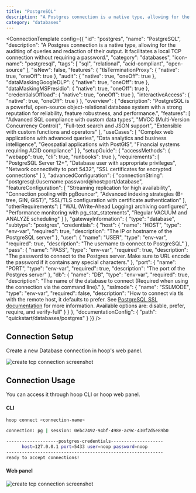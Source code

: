 ```yaml
---
title: "PostgreSQL"
description: "A Postgres connection is a native type, allowing for the auditing of queries and redaction of their output. It facilitates a local TCP connection without requiring a password."
category: "databases"
---
```



<ConnectionTemplate config={{
  "id": "postgres",
  "name": "PostgreSQL",
  "description": "A Postgres connection is a native type, allowing for the auditing of queries and redaction of their output. It facilitates a local TCP connection without requiring a password.",
  "category": "databases",
  "icon-name": "postgresql",
  "tags": [
    "sql",
    "relational",
    "acid-compliant",
    "open-source"
  ],
  "isNew": false,
  "features": {
    "tlsTerminationProxy": {
      "native": true,
      "oneOff": true
    },
    "audit": {
      "native": true,
      "oneOff": true
    },
    "dataMaskingGoogleDLP": {
      "native": true,
      "oneOff": true
    },
    "dataMaskingMSPresidio": {
      "native": true,
      "oneOff": true
    },
    "credentialsOffload": {
      "native": true,
      "oneOff": true
    },
    "interactiveAccess": {
      "native": true,
      "oneOff": true
    }
  },
  "overview": {
    "description": "PostgreSQL is a powerful, open-source object-relational database system with a strong reputation for reliability, feature robustness, and performance.",
    "features": [
      "Advanced SQL compliance with custom data types",
      "MVCC (Multi-Version Concurrency Control)",
      "Full-text search and JSON support",
      "Extensible with custom functions and operators"
    ],
    "useCases": [
      "Complex web applications with advanced queries",
      "Data analytics and business intelligence",
      "Geospatial applications with PostGIS",
      "Financial systems requiring ACID compliance"
    ]
  },
  "setupGuide": {
    "accessMethods": {
      "webapp": true,
      "cli": true,
      "runbooks": true
    },
    "requirements": [
      "PostgreSQL Server 12+",
      "Database user with appropriate privileges",
      "Network connectivity to port 5432",
      "SSL certificates for encrypted connections"
    ]
  },
  "advancedConfiguration": {
    "connectionString": "postgresql://username:password@host:port/database",
    "featureConfiguration": [
      "Streaming replication for high availability",
      "Connection pooling with pgBouncer",
      "Advanced indexing strategies (B-tree, GIN, GiST)",
      "SSL/TLS configuration with certificate authentication"
    ],
    "otherRequirements": [
      "WAL (Write-Ahead Logging) archiving configured",
      "Performance monitoring with pg_stat_statements",
      "Regular VACUUM and ANALYZE scheduling"
    ]
  },
  "gatewayInformation": {
    "type": "database",
    "subtype": "postgres",
    "credentials": {
      "host": {
        "name": "HOST",
        "type": "env-var",
        "required": true,
        "description": "The IP or hostname of the PostgreSQL server"
      },
      "user": {
        "name": "USER",
        "type": "env-var",
        "required": true,
        "description": "The username to connect to PostgreSQL"
      },
      "pass": {
        "name": "PASS",
        "type": "env-var",
        "required": true,
        "description": "The password to connect to the Postgres server. Make sure to URL encode the password if it contains any special characters."
      },
      "port": {
        "name": "PORT",
        "type": "env-var",
        "required": true,
        "description": "The port of the Postgres server"
      },
      "db": {
        "name": "DB",
        "type": "env-var",
        "required": true,
        "description": "The name of the database to connect (Required when using the connection via the command line)."
      },
      "sslmode": {
        "name": "SSLMODE",
        "type": "env-var",
        "required": false,
        "description": "How to connect via tls with the remote host, it defaults to prefer. See [PostgreSQL SSL documentation](https://www.postgresql.org/docs/current/libpq-ssl.html#LIBPQ-SSL-PROTECTION) for more information. Available options are: disable, prefer, require, and verify-full"
      }
    }
  },
  "documentationConfig": {
    "path": "quickstart/databases/postgres"
  }
}} />
## Connection Setup

Create a new Database connection in hoop's web panel.

<Frame>
    <img src="/images/quickstarts/create-database-connection-screenshot.png" alt="create tcp connection screenshot" />
</Frame>

## Connection Usage

You can access it through hoop CLI or hoop web panel.

#### CLI

```bash
hoop connect <connection-name>

connection: pg | session: 0ebc7492-94bf-498e-ac9c-430f2d5e89b0

--------------------postgres-credentials--------------------
      host=127.0.0.1 port=5433 user=noop password=noop
------------------------------------------------------------
ready to accept connections!
```

#### Web panel

<Frame>
    <img src="/images/quickstarts/client-pg.png" alt="create tcp connection screenshot" />
</Frame>













